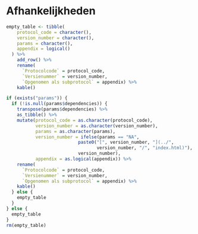 # Afhankelijkheden


<!--
Hier niets invullen.
Indien er dependencies zijn deze invullen in de yaml sectie van index.Rmd
-->



```r
empty_table <- tibble(
    protocol_code = character(),
    version_number = character(),
    params = character(),
    appendix = logical()
  ) %>%
    add_row() %>%
    rename(
      `Protocolcode` = protocol_code,
      `Versienummer` = version_number,
      `Opgenomen als subprotocol` = appendix) %>%
    kable()

if (exists("params")) {
  if (!is.null(params$dependencies)) {
    transpose(params$dependencies) %>%
    as_tibble() %>%
    mutate(protocol_code = as.character(protocol_code),
           version_number = as.character(version_number),
           params = as.character(params),
           version_number = ifelse(params == "NA",
                           paste0("[", version_number, "](../",
                                  version_number, "/", "index.html)"),
                           version_number),
           appendix = as.logical(appendix)) %>%
    rename(
      `Protocolcode` = protocol_code,
      `Versienummer` = version_number,
      `Opgenomen als subprotocol` = appendix) %>%
    kable()
  } else {
    empty_table
  }
} else {
  empty_table
}
rm(empty_table)
```
